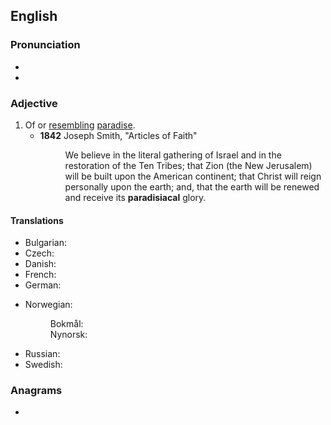 ==English==

===Pronunciation===
* {{IPA|en|/pæɹədɪˈsaɪəkəl/}}
* {{rhymes|en|aɪəkəl}}

===Adjective===
{{en-adj}}

# Of or [[resembling]] [[paradise]].
#* '''1842''' Joseph Smith, "Articles of Faith"
#*: We believe in the literal gathering of Israel and in the restoration of the Ten Tribes; that Zion (the New Jerusalem) will be built upon the American continent; that Christ will reign personally upon the earth; and, that the earth will be renewed and receive its '''paradisiacal''' glory.

====Translations====
{{trans-top|resembling paradise}}
* Bulgarian: {{t+|bg|райски}}
* Czech: {{t+|cs|rajský|m}}
* Danish: {{t|da|paradisisk}}
* French: {{t+|fr|paradisiaque}}
* German: {{t+|de|paradiesisch}}
{{trans-mid}}
* Norwegian:
*: Bokmål: {{t|nb|paradisisk}}
*: Nynorsk: {{t|nn|paradisisk}}
* Russian: {{t+|ru|ра́йский}}
* Swedish: {{t|sv|paradisisk}}
{{trans-bottom}}

===Anagrams===
* {{anagrams|en|a=aaaacdiilprs|paradisaical}}